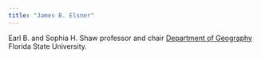 ```yaml
---
title: "James B. Elsner"
---
```


Earl B. and Sophia H. Shaw professor and chair [Department of Geography](http://geography.fsu.edu) Florida State University.
